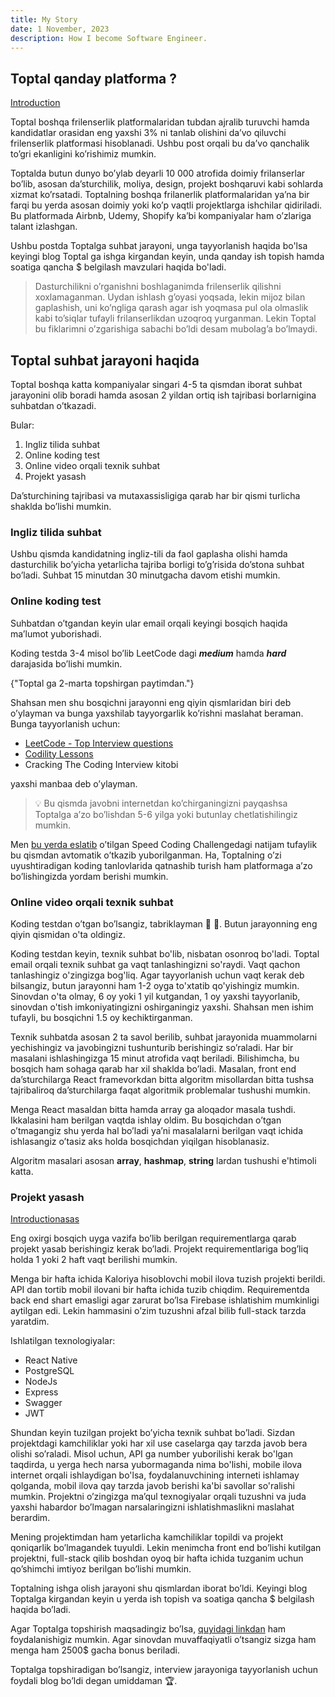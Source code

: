 ```yaml
---
title: My Story
date: 1 November, 2023
description: How I become Software Engineer.
---
```


## Toptal qanday platforma ?

[Introduction](#introduction)

Toptal boshqa frilenserlik platformalaridan tubdan ajralib turuvchi hamda kandidatlar orasidan eng yaxshi 3% ni tanlab olishini da’vo qiluvchi frilenserlik platformasi hisoblanadi. Ushbu post orqali bu da’vo qanchalik to’gri ekanligini ko’rishimiz mumkin.

Toptalda butun dunyo bo’ylab deyarli 10 000 atrofida doimiy frilanserlar bo’lib, asosan da’sturchilik, moliya, design, projekt boshqaruvi kabi sohlarda xizmat ko’rsatadi. Toptalning boshqa frilanerlik platformalaridan ya’na bir farqi bu yerda asosan doimiy yoki ko’p vaqtli projektlarga ishchilar qidiriladi. Bu platformada Airbnb, Udemy, Shopify ka’bi kompaniyalar ham o’zlariga talant izlashgan.

Ushbu postda Toptalga suhbat jarayoni, unga tayyorlanish haqida bo'lsa keyingi blog Toptal ga ishga kirgandan keyin, unda qanday ish topish hamda soatiga qancha $ belgilash mavzulari haqida bo'ladi.

> Dasturchilikni o’rganishni boshlaganimda frilenserlik qilishni xoxlamaganman. Uydan ishlash g’oyasi yoqsada, lekin mijoz bilan gaplashish, uni ko’ngliga qarash agar ish yoqmasa pul ola olmaslik kabi to’siqlar tufayli frilanserlikdan uzoqroq yurganman. Lekin Toptal bu fiklarimni o’zgarishiga sabachi bo’ldi desam mubolag’a bo’lmaydi.

## Toptal suhbat jarayoni haqida

Toptal boshqa katta kompaniyalar singari 4-5 ta qismdan iborat suhbat jarayonini olib boradi hamda asosan 2 yildan ortiq ish tajribasi borlarnigina suhbatdan o’tkazadi.

Bular:

1. Ingliz tilida suhbat
2. Online koding test
3. Online video orqali texnik suhbat
4. Projekt yasash

Da’sturchining tajribasi va mutaxassisligiga qarab har bir qismi turlicha shaklda bo’lishi mumkin.

### Ingliz tilida suhbat

Ushbu qismda kandidatning ingliz-tili da faol gaplasha olishi hamda dasturchilik bo’yicha yetarlicha tajriba borligi to’g’risida do’stona suhbat bo’ladi. Suhbat 15 minutdan 30 minutgacha davom etishi mumkin.

### Online koding test

Suhbatdan o’tgandan keyin ular email orqali keyingi bosqich haqida ma’lumot yuborishadi.

Koding testda 3-4 misol bo’lib LeetCode dagi **_medium_** hamda **_hard_** darajasida bo’lishi mumkin.

<figcaption className="z-10 mt-4 text-sm italic text-gray-600 text-center">
  {"Toptal ga 2-marta topshirgan paytimdan."}
</figcaption>

Shahsan men shu bosqichni jarayonni eng qiyin qismlaridan biri deb o’ylayman va bunga yaxshilab tayyorgarlik ko’rishni maslahat beraman. Bunga tayyorlanish uchun:

- [LeetCode - Top Interview questions](https://leetcode.com/explore/interview/card/top-interview-questions-easy/)
- [Codility Lessons](https://app.codility.com/programmers/lessons/1-iterations/)
- Cracking The Coding Interview kitobi

yaxshi manbaa deb o’ylayman.

> 💡 Bu qismda javobni internetdan ko’chirganingizni payqashsa Toptalga a’zo bo’lishdan 5-6 yilga yoki butunlay chetlatishilingiz mumkin.

Men [bu yerda eslatib](https://www.atabekov.com/blog/toptal-speed-coding-challenge-2021) o’tilgan Speed Coding Challengedagi natijam tufaylik bu qismdan avtomatik o’tkazib yuborilganman. Ha, Toptalning o’zi uyushtiradigan koding tanlovlarida qatnashib turish ham platformaga a’zo bo’lishingizda yordam berishi mumkin.

### Online video orqali texnik suhbat

Koding testdan o’tgan bo’lsangiz, tabriklayman 👏 🎉. Butun jarayonning eng qiyin qismidan o'ta oldingiz.

Koding testdan keyin, texnik suhbat bo'lib, nisbatan osonroq bo'ladi. Toptal email orqali texnik suhbat ga vaqt tanlashingizni so'raydi. Vaqt qachon tanlashingiz o'zingizga bog'liq. Agar tayyorlanish uchun vaqt kerak deb bilsangiz, butun jarayonni ham 1-2 oyga to'xtatib qo'yishingiz mumkin. Sinovdan o'ta olmay, 6 oy yoki 1 yil kutgandan, 1 oy yaxshi tayyorlanib, sinovdan o'tish imkoniyatingizni oshirganingiz yaxshi. Shahsan men ishim tufayli, bu bosqichni 1.5 oy kechiktirganman.

Texnik suhbatda asosan 2 ta savol berilib, suhbat jarayonida muammolarni yechishingiz va javobingizni tushunturib berishingiz so’raladi. Har bir masalani ishlashingizga 15 minut atrofida vaqt beriladi. Bilishimcha, bu bosqich ham sohaga qarab har xil shaklda bo’ladi. Masalan, front end da’sturchilarga React framevorkdan bitta algoritm misollardan bitta tushsa tajribaliroq da’sturchilarga faqat algoritmik problemalar tushushi mumkin.

Menga React masaldan bitta hamda array ga aloqador masala tushdi. Ikkalasini ham berilgan vaqtda ishlay oldim. Bu bosqichdan o’tgan o’tmagangiz shu yerda hal bo’ladi ya’ni masalalarni berilgan vaqt ichida ishlasangiz o’tasiz aks holda bosqichdan yiqilgan hisoblanasiz.

Algoritm masalari asosan **array**, **hashmap**, **string** lardan tushushi e'htimoli katta.

### Projekt yasash

[Introductionasas](#introductionasas)

Eng oxirgi bosqich uyga vazifa bo’lib berilgan requirementlarga qarab projekt yasab berishingiz kerak bo’ladi. Projekt requirementlariga bog’liq holda 1 yoki 2 haft vaqt berilishi mumkin.

Menga bir hafta ichida Kaloriya hisoblovchi mobil ilova tuzish projekti berildi. API dan tortib mobil ilovani bir hafta ichida tuzib chiqdim. Requirementda back end shart emasligi agar zarurat bo’lsa Firebase ishlatishim mumkinligi aytilgan edi. Lekin hammasini o’zim tuzushni afzal bilib full-stack tarzda yaratdim.

Ishlatilgan texnologiyalar:

- React Native
- PostgreSQL
- NodeJs
- Express
- Swagger
- JWT

Shundan keyin tuzilgan projekt bo’yicha texnik suhbat bo’ladi. Sizdan projektdagi kamchiliklar yoki har xil use caselarga qay tarzda javob bera olishi so’raladi. Misol uchun, API ga number yuborilishi kerak bo'lgan taqdirda, u yerga hech narsa yubormaganda nima bo'lishi, mobile ilova internet orqali ishlaydigan bo'lsa, foydalanuvchining interneti ishlamay qolganda, mobil ilova qay tarzda javob berishi ka'bi savollar so'ralishi mumkin. Projektni o’zingizga ma’qul texnogiyalar orqali tuzushni va juda yaxshi habardor bo’lmagan narsalaringizni ishlatishmaslikni maslahat berardim.

Mening projektimdan ham yetarlicha kamchiliklar topildi va projekt qoniqarlik bo’lmagandek tuyuldi. Lekin menimcha front end bo’lishi kutilgan projektni, full-stack qilib boshdan oyoq bir hafta ichida tuzganim uchun qo’shimchi imtiyoz berilgan bo’lishi mumkin.

Toptalning ishga olish jarayoni shu qismlardan iborat bo’ldi. Keyingi blog Toptalga kirgandan keyin u yerda ish topish va soatiga qancha $ belgilash haqida bo’ladi.

Agar Toptalga topshirish maqsadingiz bo’lsa, [quyidagi linkdan](https://www.toptal.com/XM8Orn/worlds-top-talent) ham foydalanishigiz mumkin. Agar sinovdan muvaffaqiyatli o’tsangiz sizga ham menga ham 2500$ gacha bonus beriladi.

Toptalga topshiradigan bo’lsangiz, interview jarayoniga tayyorlanish uchun foydali blog bo’ldi degan umiddaman 🏆.
